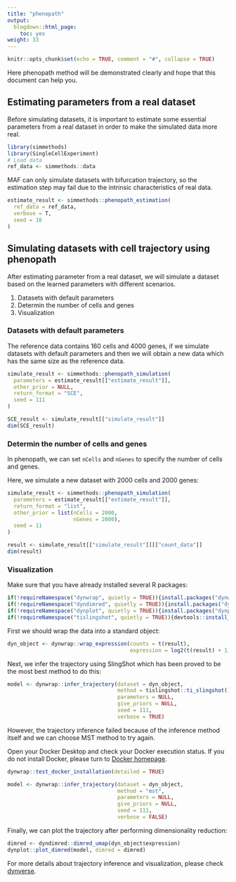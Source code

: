 ```yaml
---
title: "phenopath"
output:
  blogdown::html_page:
    toc: yes
weight: 33
---
```


<!-- github markdown built using 
rmarkdown::render("vignettes/phenopath.Rmd", output_format = rmarkdown::github_document())
-->

```r
knitr::opts_chunk$set(echo = TRUE, comment = "#", collapse = TRUE)
```
Here phenopath method will be demonstrated clearly and hope that this document can help you.

## Estimating parameters from a real dataset

Before simulating datasets, it is important to estimate some essential parameters from a real dataset in order to make the simulated data more real. 

```r
library(simmethods)
library(SingleCellExperiment)
# Load data
ref_data <- simmethods::data
```

MAF can only simulate datasets with bifurcation trajectory, so the estimation step may fail due to the intrinsic characteristics of real data.

```r
estimate_result <- simmethods::phenopath_estimation(
  ref_data = ref_data,
  verbose = T,
  seed = 10
)
```


## Simulating datasets with cell trajectory using phenopath

After estimating parameter from a real dataset, we will simulate a dataset based on the learned parameters with different scenarios.

1. Datasets with default parameters
2. Determin the number of cells and genes
3. Visualization

### Datasets with default parameters

The reference data contains 160 cells and 4000 genes, if we simulate datasets with default parameters and then we will obtain a new data which has the same size as the reference data.

```r
simulate_result <- simmethods::phenopath_simulation(
  parameters = estimate_result[["estimate_result"]],
  other_prior = NULL,
  return_format = "SCE",
  seed = 111
)
```

```r
SCE_result <- simulate_result[["simulate_result"]]
dim(SCE_result)
```

### Determin the number of cells and genes

In phenopath, we can set `nCells` and `nGenes` to specify the number of cells and genes.

Here, we simulate a new dataset with 2000 cells and 2000 genes:

```r
simulate_result <- simmethods::phenopath_simulation(
  parameters = estimate_result[["estimate_result"]],
  return_format = "list",
  other_prior = list(nCells = 2000,
                     nGenes = 2000),
  seed = 11
)
```

```r
result <- simulate_result[["simulate_result"]][["count_data"]]
dim(result)
```


### Visualization

Make sure that you have already installed several R packages:
```r
if(!requireNamespace("dynwrap", quietly = TRUE)){install.packages("dynwrap")}
if(!requireNamespace("dyndimred", quietly = TRUE)){install.packages("dyndimred")}
if(!requireNamespace("dynplot", quietly = TRUE)){install.packages("dynplot")}
if(!requireNamespace("tislingshot", quietly = TRUE)){devtools::install_github("dynverse/ti_slingshot/package/")}
```

First we should wrap the data into a standard object:

```r
dyn_object <- dynwrap::wrap_expression(counts = t(result),
                                       expression = log2(t(result) + 1))
```

Next, we infer the trajectory using SlingShot which has been proved to be the most best method to do this:

```r
model <- dynwrap::infer_trajectory(dataset = dyn_object,
                                   method = tislingshot::ti_slingshot(),
                                   parameters = NULL,
                                   give_priors = NULL,
                                   seed = 111,
                                   verbose = TRUE)
```

However, the trajectory inference failed because of the inference method itself and we can choose MST method to try again.

Open your Docker Desktop and check your Docker execution status. If you do not install Docker, please turn to [Docker homepage](https://www.docker.com/).

```r
dynwrap::test_docker_installation(detailed = TRUE)
```


```r
model <- dynwrap::infer_trajectory(dataset = dyn_object,
                                   method = "mst",
                                   parameters = NULL,
                                   give_priors = NULL,
                                   seed = 111,
                                   verbose = FALSE)
```

Finally, we can plot the trajectory after performing dimensionality reduction:
```r
dimred <- dyndimred::dimred_umap(dyn_object$expression)
dynplot::plot_dimred(model, dimred = dimred)
```

For more details about trajectory inference and visualization, please check [dynverse](https://dynverse.org/).